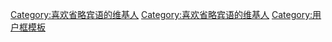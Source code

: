 {{Userbox
|border-c=black
|border-s=1
|id-c=#DEF
|id-fc=black
|id-s=12
|id=省略<s>宾语</s>
|info-c=#E6E0BE
|info-fc=black
|info-s=10
|info=這個用户不用<span style="background:black;">'''[[宾语]]'''</span>。
}}
<includeonly>[[Category:喜欢省略宾语的维基人]]</includeonly>
<noinclude>[[Category:喜欢省略宾语的维基人]]
[[Category:用户框模板]]</noinclude>